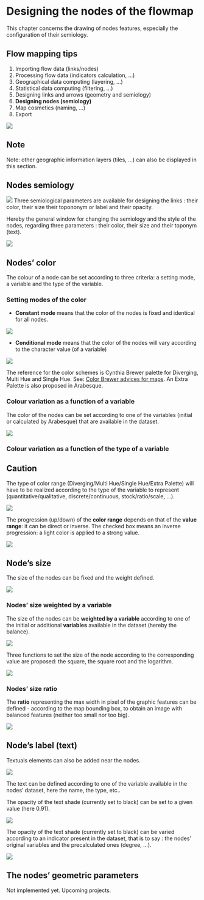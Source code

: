 # Designing the nodes of the flowmap

This chapter concerns the drawing of nodes features, especially the configuration of their semiology.

::: {.callout-tip appearance="simple"}
## Flow mapping tips

1.  Importing flow data (links/nodes)
2.  Processing flow data (indicators calculation, ...)
3.  Geographical data computing (layering, ...)
4.  Statistical data computing (filtering, ...)
5.  Designing links and arrows (geometry and semiology)
6.  **Designing nodes (semiology)**
7.  Map cosmetics (naming, ...)
8.  Export
:::

![](images/geom_panel_nodessigns.png){fig-align="left"}

::: {.callout-note appearance="simple"}
## Note

Note: other geographic information layers (tiles, ...) can also be displayed in this section.
:::

## Nodes semiology

![](images/Buton_action_semio.png) Three semiological parameters are available for designing the links : their color, their size their topononym or label and their opacity.

Hereby the general window for changing the semiology and the style of the nodes, regarding three parameters : their color, their size and their toponym (text).

![](images/Nodes_semio.PNG){fig-align="left"}

## **Nodes' color**

The colour of a node can be set according to three criteria: a setting mode, a variable and the type of the variable.

### Setting modes of the color

-   **Constant mode** means that the color of the nodes is fixed and identical for all nodes.

![](images/Nodes_color_constant.png)

-   **Conditional mode** means that the color of the nodes will vary according to the character value (of a variable)

![](images/Nodes_color_conditionnal.PNG){fig-align="left"}

The reference for the color schemes is Cynthia Brewer palette for Diverging, Multi Hue and Single Hue. See: [Color Brewer advices for maps](https://colorbrewer2.org/#type=sequential&scheme=BuGn&n=3). An Extra Palette is also proposed in Arabesque.

### Colour variation as a function of a variable

The color of the nodes can be set according to one of the variables (initial or calculated by Arabesque) that are available in the dataset.

![](images/geom_add_nodes_1_color_variable.png)

### Colour variation as a function of the type of a variable

::: {.callout-caution appearance="simple"}
## Caution

The type of color range (Diverging/Multi Hue/Single Hue/Extra Palette) will have to be realized according to the type of the variable to represent (quantitative/qualitative, discrete/continuous, stock/ratio/scale, ...).
:::

![](images/geom_add_nodes_1_color_variable2.png)

The progression (up/down) of the **color range** depends on that of the **value range**: it can be direct or inverse. The checked box means an inverse progression: a light color is applied to a strong value.

![](images/geom_add_nodes_1_color_variable3.png)

## **Node's size**

The size of the nodes can be fixed and the weight defined.

![](images/geom_add_nodes_2_size.png)

### Nodes' size weighted by a variable

The size of the nodes can be **weighted by a variable** according to one of the initial or additional **variables** available in the dataset (hereby the balance).

![](images/geom_add_nodes_2_size_variable.png)

Three functions to set the size of the node according to the corresponding value are proposed: the square, the square root and the logarithm.

![](images/geom_add_nodes_2_size_fct.png)

### Nodes' size ratio

The **ratio** representing the max width in pixel of the graphic features can be defined - according to the map bounding box, to obtain an image with balanced features (neither too small nor too big).

![](images/geom_add_nodes_2_size_ratio.png)

## **Node's label (text)**

Textuals elements can also be added near the nodes.

![](images/geom_add_nodes_3_texte.png)

The text can be defined according to one of the variable available in the nodes' dataset, here the name, the type, etc..

The opacity of the text shade (currently set to black) can be set to a given value (here 0.91).

![](images/geom_add_nodes_3_texte_fixe.png)

The opacity of the text shade (currently set to black) can be varied according to an indicator present in the dataset, that is to say : the nodes' original variables and the precalculated ones (degree, ...).

![](images/geom_add_nodes_3_texte_variable.png)

## The nodes' geometric parameters

Not implemented yet. Upcoming projects.

